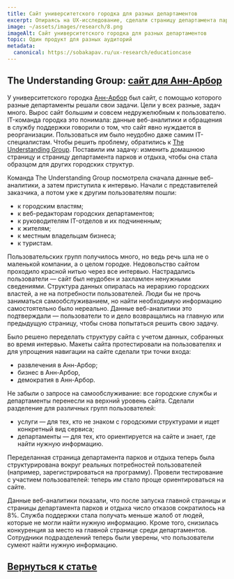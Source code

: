 ```yaml
---
title: Сайт университетского городка для разных департаментов
excerpt: Опираясь на UX-исследование, сделали страницу департамента парков и отдыха образцом для других городских структур
image: ~/assets/images/research/8.png
imageAlt: Сайт университетского городка для разных департаментов
topic: Один продукт для разных аудиторий
metadata:
  canonical: https://sobakapav.ru/ux-research/educationcase
---
```



## The Understanding Group: [сайт для Анн-Арбор](http://understandinggroup.com/how-we-work/case-studies/city-of-ann-arbor/)

У университетского городка [Анн-Арбор](https://www.a2gov.org) был сайт, с помощью которого разные департаменты решали свои задачи. Цели у всех разные, задач много. Вырос сайт большим и совсем недружелюбным к пользователю. IT-команда городка это понимала: данные веб-аналитики и обращения в службу поддержки говорили о том, что сайт явно нуждается в реорганизации. Пользоваться им было неудобно даже самим IT-специалистам. Чтобы решить проблему, обратились к [The Understanding Group](http://understandinggroup.com). Поставили им задачу: изменить домашнюю страницу и страницу департамента парков и отдыха, чтобы она стала образцом для других городских структур.

Команда The Understanding Group посмотрела сначала данные веб-аналитики, а затем приступила к интервью. Начали с представителей заказчика, а потом уже к другим пользователям пошли:
- к городским властям;
- к веб-редакторам городских департаментов;
- к руководителям IT-отделов и их подчиненным;
- к жителям;
- к местным владельцам бизнеса;
- к туристам.

Пользовательских групп получилось много, но ведь речь шла не о маленькой компании, а о целом городке. Недовольство сайтом проходило красной нитью через все интервью. Настрадались пользователи — сайт был неудобен и захламлен ненужными сведениями. Структура данных опиралась на иерархию городских властей, а не на потребности пользователей. Люди бы не прочь заниматься самообслуживанием, но найти необходимую информацию самостоятельно было нереально. Данные веб-аналитики это подтверждали — пользователи то и дело возвращались на главную или предыдущую страницу, чтобы снова попытаться решить свою задачу.

Было решено переделать структуру сайта с учетом данных, собранных во время интервью. Макеты сайта протестировали на пользователях и для упрощения навигации на сайте сделали три точки входа:
- развлечения в Анн-Арбор;
- бизнес в Анн-Арбор,
- демократия в Анн-Арбор.

Не забыли о запросе на самообслуживание: все городские службы и департаменты перенесли на верхний уровень сайта. Сделали разделение для различных групп пользователей:
- услуги — для тех, кто не знаком с городскими структурами и ищет конкретный вид сервиса;
- департаменты — для тех, кто ориентируется на сайте и знает, где найти нужную информацию.

Переделанная страница департамента парков и отдыха теперь была структурирована вокруг реальных потребностей пользователей (например, зарегистрироваться на программу). Провели тестирование с участием пользователей: теперь им стало проще ориентироваться на сайте.

Данные веб-аналитики показали, что после запуска главной страницы и страницы департамента парков и отдыха число отказов сократилось на 8%. Служба поддержки стала получать меньше жалоб от людей, которые не могли найти нужную информацию. Кроме того, снизилась конкуренция за место на главной странице среди департаментов. Сотрудники подразделений теперь были уверены, что пользователи сумеют найти нужную информацию.

## [Вернуться к статье](/ux-research/#case2)
